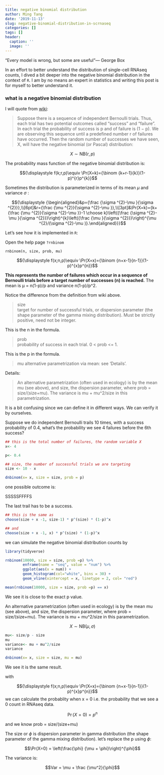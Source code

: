 ```yaml
---
title: negative binomial distribution
author: Ming Tang
date: '2019-11-13'
slug: negative-binomial-distribution-in-scrnaseq
categories: []
tags: []
header:
  caption: ''
  image: ''
---
```


"Every model is wrong, but some are useful"--- George Box

In an effort to better understand the distribution of single-cell RNAseq counts,
I dived a bit deeper into the negative binomial distribution in the context of `R`. I am by no means an 
expert in statistics and writing this post is for myself to better understand it.


### what is a negative binomial distribution 

I will quote from [wiki](https://en.wikipedia.org/wiki/Negative_binomial_distribution):

>Suppose there is a sequence of independent Bernoulli trials. Thus, each trial has two potential outcomes called "success" and "failure". In each trial the probability of success is p and of failure is (1 − p). We are observing this sequence until a predefined number r of failures have occurred. Then the random number of successes we have seen, X, will have the negative binomial (or Pascal) distribution:

$$X\sim \mathrm {NB} (r,\,p)$$

The probability mass function of the negative binomial distribution is:

$${\displaystyle f(k;r,p)\equiv \Pr(X=k)={\binom {k+r-1}{k}}(1-p)^{r}p^{k}}$$

Sometimes the distribution is parameterized in terms of its mean $\mu$ and variance $\sigma$ :


$${\displaystyle {\begin{aligned}&p={\frac {\sigma ^{2}-\mu }{\sigma ^{2}}},\\[6pt]&r={\frac {\mu ^{2}}{\sigma ^{2}-\mu }},\\[3pt]&\Pr(X=k)={k+{\frac {\mu ^{2}}{\sigma ^{2}-\mu }}-1 \choose k}\left({\frac {\sigma ^{2}-\mu }{\sigma ^{2}}}\right)^{k}\left({\frac {\mu }{\sigma ^{2}}}\right)^{\mu ^{2}/(\sigma ^{2}-\mu )}.\end{aligned}}}$$

Let's see how it is implemented in `R`:

Open the help page `?rnbinom`

`rnbinom(n, size, prob, mu)`

$${\displaystyle f(x;n,p)\equiv \Pr(X=x)={\binom {n+x-1}{n-1}}(1-p)^{x}p^{n}}$$


**This represents the number of failures which occur in a sequence of Bernoulli trials before a target number of successes (n) is reached.** The mean is μ = n(1-p)/p and variance n(1-p)/p^2. 

Notice the difference from the definition from wiki above.


>size	
target for number of successful trials, or dispersion parameter (the shape parameter of the gamma mixing distribution). Must be strictly positive, need not be integer.

This is the n in the formula.

>prob	
probability of success in each trial. 0 < prob <= 1.

This is the p in the formula.

>mu	
alternative parametrization via mean: see ‘Details’.

Details:

>An alternative parametrization (often used in ecology) is by the mean mu (see above), and size, the dispersion parameter, where prob = size/(size+mu). The variance is mu + mu^2/size in this parametrization.


It is a bit confusing since we can define it in different ways. We can verify it by ourselves.

Suppose we do independent Bernoulli trails 10 times, with a success probability of 0.4, what's the probability we see 4 failures before the 6th success?

```r

## this is the total number of failures, the random variable X 
x<- 4

p<- 0.4

## size, the number of successful trials we are targeting
size <- 10 - x

dnbinom(x= x, size = size, prob = p)
```


one possible outcome is:

SSSSSFFFFS

The last trail has to be a success.

```r
## this is the same as 
choose(size + x -1, size-1) * p^(size) * (1-p)^x

## and 
choose(size + x -1, x) * p^(size) * (1-p)^x

```


we can simulate the negative binomial distribution counts by

```r
library(tidyverse)

rnbinom(10000, size = size, prob =p) %>%
        enframe(name = "seq", value = "num") %>%
        ggplot(aes(x = num)) +
        geom_histogram(col="white", bins = 30) +
        geom_vline(xintercept = x, linetype = 2, col= "red")

mean(rnbinom(10000, size = size, prob =p) == x)
```

We see it is close to the exact p value.


An alternative parametrization (often used in ecology) is by the mean mu (see above), and size, the dispersion parameter, where prob = size/(size+mu). The variance is mu + mu^2/size in this parametrization.

$$X\sim \mathrm {NB} (\mu,\,\sigma)$$

```r
mu<- size/p - size 
mu
variance<- mu + mu^2/size 
variance

dnbinom(x= x, size = size, mu = mu)
```

We see it is the same result.

with 

$${\displaystyle f(x;n,p)\equiv \Pr(X=x)={\binom {n+x-1}{n-1}}(1-p)^{x}p^{n}}$$
we can calculate the probablity when x = 0 
i.e. the probability that we see a 0 count in RNAseq data.

$${\displaystyle\Pr(X=0)=p^{n}}$$

and we know prob = size/(size+mu)

The size or $\phi$ is dispersion parameter in gamma distribution (the shape parameter of the gamma mixing distribution). let's replace the p using $\phi$:

$$\Pr(X=0) = \left(\frac{\phi} {\mu + \phi}\right)^{\phi}$$

The variance is:

$$Var = \mu + \frac {\mu^2}{\phi}$$



